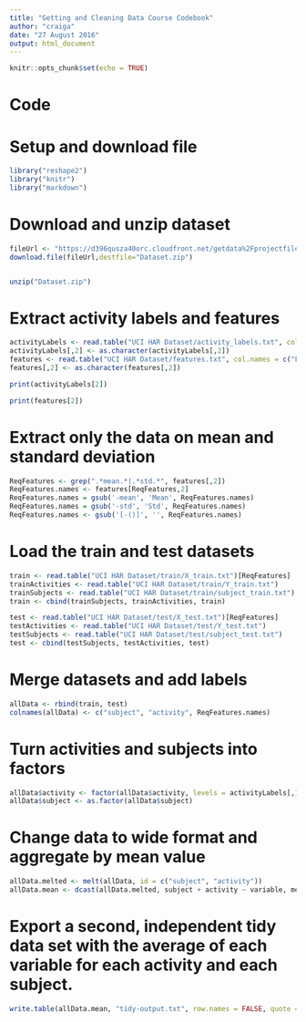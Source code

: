---
title: "Getting and Cleaning Data Course Codebook"
author: "craiga"
date: "27 August 2016"
output: html_document
---

```{r setup, include=FALSE}
knitr::opts_chunk$set(echo = TRUE)
```
# Code

# Setup and download file

```{r eval=FALSE}

library("reshape2")
library("knitr")
library("markdown")
```

# Download and unzip dataset

```{r eval=FALSE}

fileUrl <- "https://d396qusza40orc.cloudfront.net/getdata%2Fprojectfiles%2FUCI%20HAR%20Dataset.zip"
download.file(fileUrl,destfile="Dataset.zip")


unzip("Dataset.zip")
```

# Extract activity labels and features

```{r}
activityLabels <- read.table("UCI HAR Dataset/activity_labels.txt", col.names = c("ActivityId", "Activity"))
activityLabels[,2] <- as.character(activityLabels[,2])
features <- read.table("UCI HAR Dataset/features.txt", col.names = c("FeatureId", "Feature"))
features[,2] <- as.character(features[,2])

print(activityLabels[2])

print(features[2])

```

# Extract only the data on mean and standard deviation

```{r eval=FALSE}
ReqFeatures <- grep(".*mean.*|.*std.*", features[,2])
ReqFeatures.names <- features[ReqFeatures,2]
ReqFeatures.names = gsub('-mean', 'Mean', ReqFeatures.names)
ReqFeatures.names = gsub('-std', 'Std', ReqFeatures.names)
ReqFeatures.names <- gsub('[-()]', '', ReqFeatures.names)
```

# Load the train and test datasets

```{r eval=FALSE}
train <- read.table("UCI HAR Dataset/train/X_train.txt")[ReqFeatures]
trainActivities <- read.table("UCI HAR Dataset/train/Y_train.txt")
trainSubjects <- read.table("UCI HAR Dataset/train/subject_train.txt")
train <- cbind(trainSubjects, trainActivities, train)

test <- read.table("UCI HAR Dataset/test/X_test.txt")[ReqFeatures]
testActivities <- read.table("UCI HAR Dataset/test/Y_test.txt")
testSubjects <- read.table("UCI HAR Dataset/test/subject_test.txt")
test <- cbind(testSubjects, testActivities, test)
```

# Merge datasets and add labels
```{r eval=FALSE}
allData <- rbind(train, test)
colnames(allData) <- c("subject", "activity", ReqFeatures.names)
```

# Turn activities and subjects into factors

```{r eval=FALSE}
allData$activity <- factor(allData$activity, levels = activityLabels[,1], labels = activityLabels[,2])
allData$subject <- as.factor(allData$subject)
```

# Change data to wide format and aggregate by mean value

```{r eval=FALSE}
allData.melted <- melt(allData, id = c("subject", "activity"))
allData.mean <- dcast(allData.melted, subject + activity ~ variable, mean)
```

# Export a second, independent tidy data set with the average of each variable for each activity and each subject.

```{r eval=FALSE}
write.table(allData.mean, "tidy-output.txt", row.names = FALSE, quote = FALSE)
```
